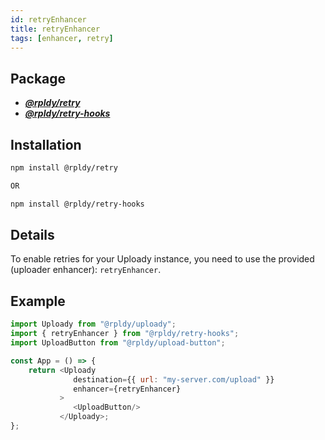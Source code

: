 ```yaml
---
id: retryEnhancer
title: retryEnhancer
tags: [enhancer, retry]
---
```



## Package

- **_[@rpldy/retry](../../packages/rpldy-retry)_**
- **_[@rpldy/retry-hooks](../../packages/rpldy-retry-hooks)_**

## Installation

```bash npm2yarn
npm install @rpldy/retry

OR

npm install @rpldy/retry-hooks
```

## Details

To enable retries for your Uploady instance, you need to use the provided (uploader enhancer): `retryEnhancer`.

## Example
```javascript
import Uploady from "@rpldy/uploady";
import { retryEnhancer } from "@rpldy/retry-hooks";
import UploadButton from "@rpldy/upload-button";

const App = () => {
    return <Uploady
              destination={{ url: "my-server.com/upload" }}
              enhancer={retryEnhancer}
           >
              <UploadButton/>
           </Uploady>;
};

```
